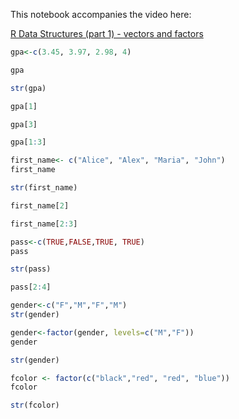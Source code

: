 This notebook accompanies the video here: 

[R Data Structures (part 1) - vectors and factors](https://www.youtube.com/watch?v=kL0-k_NrIls&list=PLjPbBibKHH18I0mDb_H4uP3egypHIsvMn&index=8)

```r
gpa<-c(3.45, 3.97, 2.98, 4)
```

```r
gpa
```

```r
str(gpa)
```

```r
gpa[1]
```

```r
gpa[3]
```

```r
gpa[1:3]
```

```r
first_name<- c("Alice", "Alex", "Maria", "John")
first_name
```

```r
str(first_name)
```

```r
first_name[2]
```

```r
first_name[2:3]
```

```r
pass<-c(TRUE,FALSE,TRUE, TRUE)
pass
```

```r
str(pass)
```

```r
pass[2:4]
```

```r
gender<-c("F","M","F","M")
str(gender)
```

```r
gender<-factor(gender, levels=c("M","F"))
gender
```

```r
str(gender)
```

```r
fcolor <- factor(c("black","red", "red", "blue"))
fcolor
```

```r
str(fcolor)
```
